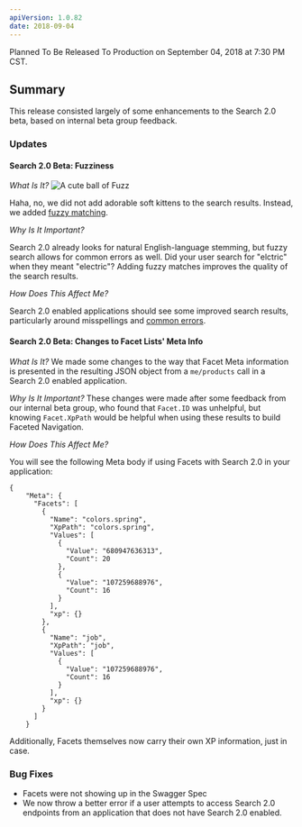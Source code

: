 ```yaml
---
apiVersion: 1.0.82
date: 2018-09-04
---
```


Planned To Be Released To Production on September 04, 2018 at 7:30 PM CST.

## Summary

This release consisted largely of some enhancements to the Search 2.0 beta, based on internal beta group feedback.

### Updates

#### Search 2.0 Beta: Fuzziness

_What Is It?_
![A cute ball of Fuzz](https://media.giphy.com/media/XHHqlsBaWptMk/giphy.gif)

Haha, no, we did not add adorable soft kittens to the search results. Instead, we added [fuzzy matching](https://www.elastic.co/guide/en/elasticsearch/guide/current/fuzziness.html).

_Why Is It Important?_

Search 2.0 already looks for natural English-language stemming, but fuzzy search allows for common errors as well. Did your user search for "elctric" when they meant "electric"? Adding fuzzy matches improves the quality of the search results.

_How Does This Affect Me?_

Search 2.0 enabled applications should see some improved search results, particularly around misspellings and [common errors](https://www.livescience.com/18392-reading-jumbled-words.html).

#### Search 2.0 Beta: Changes to Facet Lists' Meta Info

_What Is It?_
We made some changes to the way that Facet Meta information is presented in the resulting JSON object from a `me/products` call in a Search 2.0 enabled application.

_Why Is It Important?_
These changes were made after some feedback from our internal beta group, who found that `Facet.ID` was unhelpful, but knowing `Facet.XpPath` would be helpful when using these results to build Faceted Navigation.

_How Does This Affect Me?_

You will see the following Meta body if using Facets with Search 2.0 in your application:

```
{
    "Meta": {
      "Facets": [
        {
          "Name": "colors.spring",
          "XpPath": "colors.spring",
          "Values": [
            {
              "Value": "680947636313",
              "Count": 20
            },
            {
              "Value": "107259688976",
              "Count": 16
            }
          ],
          "xp": {}
        },
        {
          "Name": "job",
          "XpPath": "job",
          "Values": [
            {
              "Value": "107259688976",
              "Count": 16
            }
          ],
          "xp": {}
        }
      ]
    }
```

Additionally, Facets themselves now carry their own XP information, just in case.

### Bug Fixes

- Facets were not showing up in the Swagger Spec
- We now throw a better error if a user attempts to access Search 2.0 endpoints from an application that does not have Search 2.0 enabled.
